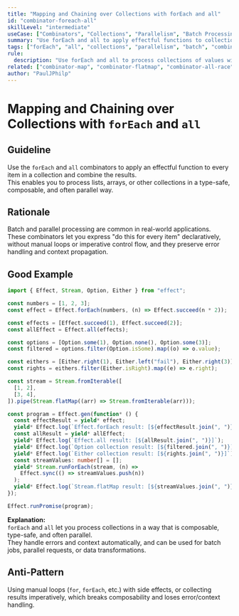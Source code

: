 ```yaml
---
title: "Mapping and Chaining over Collections with forEach and all"
id: "combinator-foreach-all"
skillLevel: "intermediate"
useCase: ["Combinators", "Collections", "Parallelism", "Batch Processing"]
summary: "Use forEach and all to apply effectful functions to collections and combine the results, enabling batch and parallel processing."
tags: ["forEach", "all", "collections", "parallelism", "batch", "combinator", "effect", "stream", "option", "either"]
rule:
  description: "Use forEach and all to process collections of values with effectful functions, collecting results in a type-safe and composable way."
related: ["combinator-map", "combinator-flatmap", "combinator-all-race"]
author: "PaulJPhilp"
---
```


# Mapping and Chaining over Collections with `forEach` and `all`

## Guideline

Use the `forEach` and `all` combinators to apply an effectful function to every item in a collection and combine the results.  
This enables you to process lists, arrays, or other collections in a type-safe, composable, and often parallel way.

## Rationale

Batch and parallel processing are common in real-world applications.  
These combinators let you express "do this for every item" declaratively, without manual loops or imperative control flow, and they preserve error handling and context propagation.

## Good Example

```typescript
import { Effect, Stream, Option, Either } from "effect";

const numbers = [1, 2, 3];
const effect = Effect.forEach(numbers, (n) => Effect.succeed(n * 2));

const effects = [Effect.succeed(1), Effect.succeed(2)];
const allEffect = Effect.all(effects);

const options = [Option.some(1), Option.none(), Option.some(3)];
const filtered = options.filter(Option.isSome).map((o) => o.value);

const eithers = [Either.right(1), Either.left("fail"), Either.right(3)];
const rights = eithers.filter(Either.isRight).map((e) => e.right);

const stream = Stream.fromIterable([
  [1, 2],
  [3, 4],
]).pipe(Stream.flatMap((arr) => Stream.fromIterable(arr)));

const program = Effect.gen(function* () {
  const effectResult = yield* effect;
  yield* Effect.log(`Effect.forEach result: [${effectResult.join(", ")}]`);
  const allResult = yield* allEffect;
  yield* Effect.log(`Effect.all result: [${allResult.join(", ")}]`);
  yield* Effect.log(`Option collection result: [${filtered.join(", ")}]`);
  yield* Effect.log(`Either collection result: [${rights.join(", ")}]`);
  const streamValues: number[] = [];
  yield* Stream.runForEach(stream, (n) =>
    Effect.sync(() => streamValues.push(n))
  );
  yield* Effect.log(`Stream.flatMap result: [${streamValues.join(", ")}]`);
});

Effect.runPromise(program);

```

**Explanation:**  
`forEach` and `all` let you process collections in a way that is composable, type-safe, and often parallel.  
They handle errors and context automatically, and can be used for batch jobs, parallel requests, or data transformations.

## Anti-Pattern

Using manual loops (`for`, `forEach`, etc.) with side effects, or collecting results imperatively, which breaks composability and loses error/context handling.